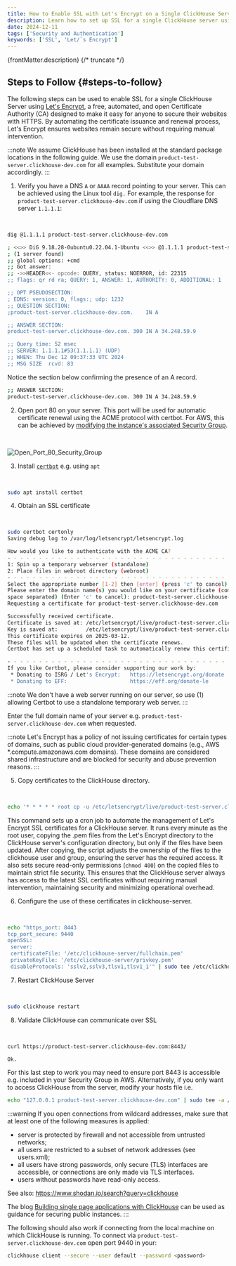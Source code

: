 ```yaml
---
title: How to Enable SSL with Let's Encrypt on a Single ClickHouse Server
description: Learn how to set up SSL for a single ClickHouse server using Let's Encrypt, including certificate issuance, configuration, and validation.
date: 2024-12-11
tags: ['Security and Authentication']
keywords: ['SSL', 'Let/`s Encrypt']
---
```


{frontMatter.description}
{/* truncate */}

## Steps to Follow {#steps-to-follow}

The following steps can be used to enable SSL for a single ClickHouse Server using [Let's Encrypt](https://letsencrypt.org/), a free, automated, and open Certificate Authority (CA) designed to make it easy for anyone to secure their websites with HTTPS. By automating the certificate issuance and renewal process, Let's Encrypt ensures websites remain secure without requiring manual intervention.

:::note
We assume ClickHouse has been installed at the standard package locations in the following guide. We use the domain `product-test-server.clickhouse-dev.com` for all examples. Substitute your domain accordingly.
:::

1. Verify you have a DNS `A` or `AAAA` record pointing to your server. This can be achieved using the Linux tool `dig.` For example, the response for `product-test-server.clickhouse-dev.com` if using the Cloudflare DNS server `1.1.1.1`:

<br/>

```bash
dig @1.1.1.1 product-test-server.clickhouse-dev.com

; <<>> DiG 9.18.28-0ubuntu0.22.04.1-Ubuntu <<>> @1.1.1.1 product-test-server.clickhouse-dev.com
; (1 server found)
;; global options: +cmd
;; Got answer:
;; ->>HEADER<<- opcode: QUERY, status: NOERROR, id: 22315
;; flags: qr rd ra; QUERY: 1, ANSWER: 1, AUTHORITY: 0, ADDITIONAL: 1

;; OPT PSEUDOSECTION:
; EDNS: version: 0, flags:; udp: 1232
;; QUESTION SECTION:
;product-test-server.clickhouse-dev.com.    IN A

;; ANSWER SECTION:
product-test-server.clickhouse-dev.com. 300 IN A 34.248.59.9

;; Query time: 52 msec
;; SERVER: 1.1.1.1#53(1.1.1.1) (UDP)
;; WHEN: Thu Dec 12 09:37:33 UTC 2024
;; MSG SIZE  rcvd: 83
```

Notice the section below confirming the presence of an A record.

```bash
;; ANSWER SECTION:
product-test-server.clickhouse-dev.com. 300 IN A 34.248.59.9
```

2. Open port 80 on your server. This port will be used for automatic certificate renewal using the ACME protocol with certbot. For AWS, this can be achieved by [modifying the instance's associated Security Group](https://repost.aws/knowledge-center/connect-http-https-ec2).

<br/>

![Open_Port_80_Security_Group](./images/lets-encrypt-ssl/port_80_security_group.png)

3. Install [`certbot`](https://certbot.eff.org/instructions) e.g. using `apt`

<br/>

```bash
sudo apt install certbot
```

4. Obtain an SSL certificate

<br/>

```bash
sudo certbot certonly
Saving debug log to /var/log/letsencrypt/letsencrypt.log

How would you like to authenticate with the ACME CA?
- - - - - - - - - - - - - - - - - - - - - - - - - - - - - - - - - - - - - - - -
1: Spin up a temporary webserver (standalone)
2: Place files in webroot directory (webroot)
- - - - - - - - - - - - - - - - - - - - - - - - - - - - - - - - - - - - - - - -
Select the appropriate number [1-2] then [enter] (press 'c' to cancel): 1
Please enter the domain name(s) you would like on your certificate (comma and/or
space separated) (Enter 'c' to cancel): product-test-server.clickhouse-dev.com
Requesting a certificate for product-test-server.clickhouse-dev.com

Successfully received certificate.
Certificate is saved at: /etc/letsencrypt/live/product-test-server.clickhouse-dev.com/fullchain.pem
Key is saved at:         /etc/letsencrypt/live/product-test-server.clickhouse-dev.com/privkey.pem
This certificate expires on 2025-03-12.
These files will be updated when the certificate renews.
Certbot has set up a scheduled task to automatically renew this certificate in the background.

- - - - - - - - - - - - - - - - - - - - - - - - - - - - - - - - - - - - - - - -
If you like Certbot, please consider supporting our work by:
 * Donating to ISRG / Let's Encrypt:   https://letsencrypt.org/donate
 * Donating to EFF:                    https://eff.org/donate-le
```

:::note
We don't have a web server running on our server, so use (1) allowing Certbot to use a standalone temporary web server.
:::

Enter the full domain name of your server e.g. `product-test-server.clickhouse-dev.com` when requested.

:::note
Let's Encrypt has a policy of not issuing certificates for certain types of domains, such as public cloud provider-generated domains (e.g., AWS *.compute.amazonaws.com domains). These domains are considered shared infrastructure and are blocked for security and abuse prevention reasons.
:::

5. Copy certificates to the ClickHouse directory. 

<br/>

```bash
echo '* * * * * root cp -u /etc/letsencrypt/live/product-test-server.clickhouse-dev.com/*.pem /etc/clickhouse-server/ && chown clickhouse:clickhouse /etc/clickhouse-server/*.pem && chmod 400 /etc/clickhouse-server/*.pem' | sudo tee /etc/cron.d/copy-certificates
```

This command sets up a cron job to automate the management of Let's Encrypt SSL certificates for a ClickHouse server. It runs every minute as the root user, copying the .pem files from the Let's Encrypt directory to the ClickHouse server's configuration directory, but only if the files have been updated. After copying, the script adjusts the ownership of the files to the clickhouse user and group, ensuring the server has the required access. It also sets secure read-only permissions (`chmod 400`) on the copied files to maintain strict file security. This ensures that the ClickHouse server always has access to the latest SSL certificates without requiring manual intervention, maintaining security and minimizing operational overhead.

6. Configure the use of these certificates in clickhouse-server.

<br/>

```bash
echo "https_port: 8443
tcp_port_secure: 9440
openSSL:
 server:
 certificateFile: '/etc/clickhouse-server/fullchain.pem'
 privateKeyFile: '/etc/clickhouse-server/privkey.pem'
 disableProtocols: 'sslv2,sslv3,tlsv1,tlsv1_1'" | sudo tee /etc/clickhouse-server/config.d/ssl.yaml
```

7. Restart ClickHouse Server

<br/>

```bash
sudo clickhouse restart
```

8. Validate ClickHouse can communicate over SSL

<br/>

```bash
curl https://product-test-server.clickhouse-dev.com:8443/

Ok.
```

For this last step to work you may need to ensure port 8443 is accessible e.g. included in your Security Group in AWS. Alternatively, if you only want to access ClickHouse from the server, modify your hosts file i.e.

```bash
echo "127.0.0.1 product-test-server.clickhouse-dev.com" | sudo tee -a /etc/hosts
```

:::warning
If you open connections from wildcard addresses, make sure that at least one of the following measures is applied:

- server is protected by firewall and not accessible from untrusted networks;
- all users are restricted to a subset of network addresses (see users.xml);
- all users have strong passwords, only secure (TLS) interfaces are accessible, or connections are only made via TLS interfaces.
- users without passwords have read-only access.

See also: https://www.shodan.io/search?query=clickhouse

The blog [Building single page applications with ClickHouse](https://clickhouse.com/blog/building-single-page-applications-with-clickhouse-and-http) can be used as guidance for securing public instances.
:::

The following should also work if connecting from the local machine on which ClickHouse is running. To connect via `product-test-server.clickhouse-dev.com` open port 9440 in your:

```bash
clickhouse client --secure --user default --password <password>
```
